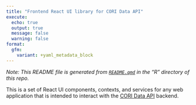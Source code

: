 ```yaml
---
title: "Frontend React UI library for CORI Data API"
execute:
  echo: true
  output: true
  message: false
  warning: false
format:
  gfm:
    variant: +yaml_metadata_block
---
```


::: {.callout-tip}
_Note: This README file is generated from [`README.qmd`](R/README.qmd) in the "R" directory of this repo._
:::

This is a set of React UI components, contexts, and services for any web application that is intended to interact with the [CORI Data API](https://github.com/ruralinnovation/cori-data-api) backend.

